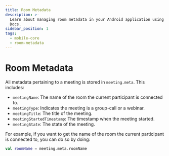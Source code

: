 ```yaml
---
title: Room Metadata
description: >-
  Learn about managing room metadata in your Android application using Dyte
  Docs.
sidebar_position: 1
tags:
  - mobile-core
  - room-metadata
---
```


# Room Metadata

All metadata pertaining to a meeting is stored in `meeting.meta`. This includes:

- `meetingName`: The name of the room the current participant is connected to.
- `meetingType`: Indicates the meeting is a group-call or a webinar.
- `meetingTitle`: The title of the meeting.
- `meetingStartedTimestamp`: The timestamp when the meeting started.
- `meetingState`: The state of the meeting.

For example, if you want to get the name of the room the current participant is
connected to, you can do so by doing:

```kotlin
val roomName = meeting.meta.roomName
```

<head>
  <title>Android Core Room Metadata</title>
</head>

